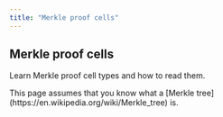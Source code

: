 ```yaml
---
title: "Merkle proof cells"
---
```



## Merkle proof cells

Learn Merkle proof cell types and how to read them.

<Aside type="note" title="Important">
    This page assumes that you know what a [Merkle tree](https://en.wikipedia.org/wiki/Merkle_tree) is.
</Aside>
